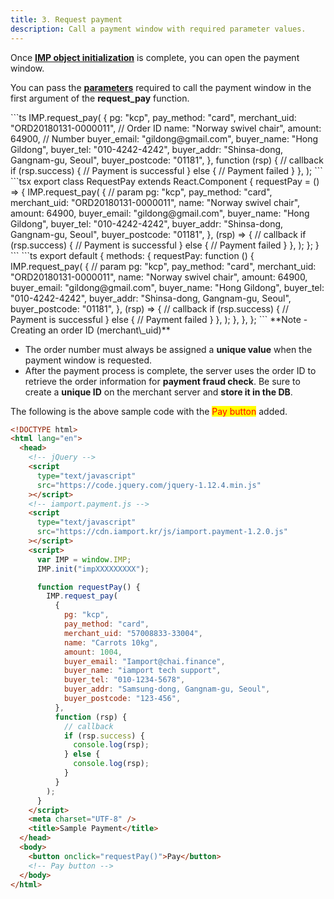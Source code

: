 ```yaml
---
title: 3. Request payment
description: Call a payment window with required parameter values.
---
```



Once [**IMP object initialization**](2.) is complete, you can open the payment window.

You can pass the [**parameters**](../../sdk/javascript-sdk/) required to call the payment window in
the first argument of the **request\_pay** function.

<Tabs>
  <Tab title="JavaScript">
    ```ts
    IMP.request_pay(
      {
        pg: "kcp",
        pay_method: "card",
        merchant_uid: "ORD20180131-0000011", // Order ID
        name: "Norway swivel chair",
        amount: 64900, // Number
        buyer_email: "gildong@gmail.com",
        buyer_name: "Hong Gildong",
        buyer_tel: "010-4242-4242",
        buyer_addr: "Shinsa-dong, Gangnam-gu, Seoul",
        buyer_postcode: "01181",
      },
      function (rsp) {
        // callback
        if (rsp.success) {
          // Payment is successful
        } else {
          // Payment failed
        }
      },
    );
    ```
  </Tab>

  <Tab title="React.js">
    ```tsx
    export class RequestPay extends React.Component {
      requestPay = () => {
        IMP.request_pay(
          {
            // param
            pg: "kcp",
            pay_method: "card",
            merchant_uid: "ORD20180131-0000011",
            name: "Norway swivel chair",
            amount: 64900,
            buyer_email: "gildong@gmail.com",
            buyer_name: "Hong Gildong",
            buyer_tel: "010-4242-4242",
            buyer_addr: "Shinsa-dong, Gangnam-gu, Seoul",
            buyer_postcode: "01181",
          },
          (rsp) => {
            // callback
            if (rsp.success) {
              // Payment is successful
            } else {
              // Payment failed
            }
          },
        );
      };
    }
    ```
  </Tab>

  <Tab title="Vue.js">
    ```ts
    export default {
      methods: {
        requestPay: function () {
          IMP.request_pay(
            {
              // param
              pg: "kcp",
              pay_method: "card",
              merchant_uid: "ORD20180131-0000011",
              name: "Norway swivel chair",
              amount: 64900,
              buyer_email: "gildong@gmail.com",
              buyer_name: "Hong Gildong",
              buyer_tel: "010-4242-4242",
              buyer_addr: "Shinsa-dong, Gangnam-gu, Seoul",
              buyer_postcode: "01181",
            },
            (rsp) => {
              // callback
              if (rsp.success) {
                // Payment is successful
              } else {
                // Payment failed
              }
            },
          );
        },
      },
    };
    ```
  </Tab>
</Tabs>

<Hint style="info">
  **Note -  Creating an order ID (merchant\_uid)**

  - The order number must always be assigned a **unique value** when the payment window is requested.
  - After the payment process is complete, the server uses the order ID to retrieve the order information for **payment fraud check**. Be sure to create a **unique ID** on the merchant server and **store it in the DB**.
</Hint>

The following is the above sample code with the <mark style="color:red;">Pay button</mark> added.

```html title="sample.html"
<!DOCTYPE html>
<html lang="en">
  <head>
    <!-- jQuery -->
    <script
      type="text/javascript"
      src="https://code.jquery.com/jquery-1.12.4.min.js"
    ></script>
    <!-- iamport.payment.js -->
    <script
      type="text/javascript"
      src="https://cdn.iamport.kr/js/iamport.payment-1.2.0.js"
    ></script>
    <script>
      var IMP = window.IMP;
      IMP.init("impXXXXXXXXX");

      function requestPay() {
        IMP.request_pay(
          {
            pg: "kcp",
            pay_method: "card",
            merchant_uid: "57008833-33004",
            name: "Carrots 10kg",
            amount: 1004,
            buyer_email: "Iamport@chai.finance",
            buyer_name: "iamport tech support",
            buyer_tel: "010-1234-5678",
            buyer_addr: "Samsung-dong, Gangnam-gu, Seoul",
            buyer_postcode: "123-456",
          },
          function (rsp) {
            // callback
            if (rsp.success) {
              console.log(rsp);
            } else {
              console.log(rsp);
            }
          }
        );
      }
    </script>
    <meta charset="UTF-8" />
    <title>Sample Payment</title>
  </head>
  <body>
    <button onclick="requestPay()">Pay</button>
    <!-- Pay button -->
  </body>
</html>
```

<Youtube videoId="Gq7r5AUoMKs" caption="Creating the Pay button for opening the payment window" />

<Codepen user="chaiport" slug="NWXrGvQ" caption="Sample payment window" />
